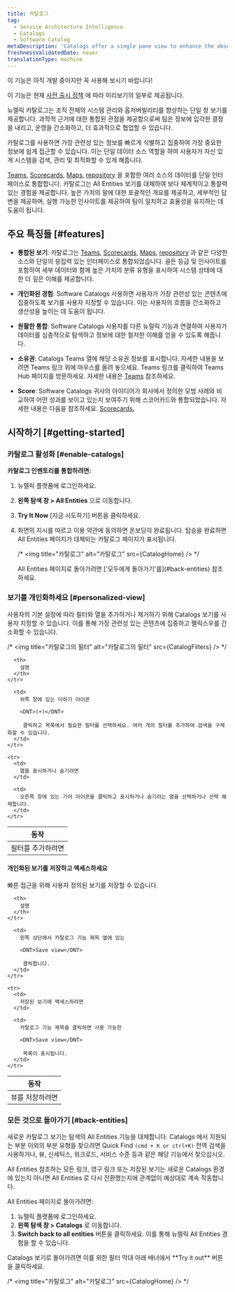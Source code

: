 ```yaml
---
title: 카탈로그
tag:
  - Service Architecture Intelligence
  - Catalogs
  - Software Catalog
metaDescription: 'Catalogs offer a single pane view to enhance the observability and management of software systems in your organization. The unified view of system entities facilitates well-informed decision-making, streamlined operations, and improved collaboration across teams.'
freshnessValidatedDate: never
translationType: machine
---
```


<Callout title="시사">
  이 기능은 아직 개발 중이지만 꼭 사용해 보시기 바랍니다!

  이 기능은 현재 [사전 출시 정책](/docs/licenses/license-information/referenced-policies/new-relic-pre-release-policy/) 에 따라 미리보기의 일부로 제공됩니다.
</Callout>

뉴렐릭 카탈로그는 조직 전체의 시스템 관리와 옵저버빌리티를 향상하는 단일 창 보기를 제공합니다. 과학적 근거에 대한 통합된 관점을 제공함으로써 팀은 정보에 입각한 결정을 내리고, 운영을 간소화하고, 더 효과적으로 협업할 수 있습니다.

카탈로그를 사용하면 가장 관련성 있는 정보를 빠르게 식별하고 집중하여 가장 중요한 정보에 쉽게 접근할 수 있습니다. 이는 단일 데이터 소스 역할을 하여 사용자가 자신 있게 시스템을 검색, 관리 및 최적화할 수 있게 해줍니다.

<DNT>[Teams](/docs/service-architecture-intelligence/teams/teams)</DNT>, <DNT>[Scorecards](/docs/service-architecture-intelligence/scorecards/getting-started)</DNT>, <DNT>[Maps](/docs/service-architecture-intelligence/maps/advanced-maps/)</DNT>, <DNT>[repository](/docs/codestream/observability/repo-association/)</DNT> 을 포함한 여러 소스의 데이터를 단일 인터페이스로 통합합니다. 카탈로그는 <DNT>All Entities</DNT> 보기를 대체하여 보다 체계적이고 통찰력 있는 경험을 제공합니다. 높은 가치의 말에 대한 포괄적인 개요를 제공하고, 세부적인 답변을 제공하며, 실행 가능한 인사이트를 제공하여 팀이 일치하고 효율성을 유지하는 데 도움이 됩니다.

## 주요 특징들 [#features]

* **통합된 보기**: 카탈로그는 <DNT>[Teams](/docs/service-architecture-intelligence/teams/teams)</DNT>, <DNT>[Scorecards](/docs/service-architecture-intelligence/scorecards/getting-started)</DNT>, <DNT>[Maps](/docs/service-architecture-intelligence/maps/advanced-maps/)</DNT>, <DNT>[repository](/docs/codestream/observability/repo-association/)</DNT> 과 같은 다양한 소스와 단일의 응집력 있는 인터페이스로 통합되었습니다. 골든 등급 및 인사이트를 포함하여 세부 데이터와 함께 높은 가치의 분류 유형을 표시하여 시스템 상태에 대한 더 깊은 이해를 제공합니다.

* **개인화된 경험**: <DNT>Software Catalogs</DNT> 사용하면 사용자가 가장 관련성 있는 콘텐츠에 집중하도록 보기를 사용자 지정할 수 있습니다. 이는 사용자의 흐름을 간소화하고 생산성을 높이는 데 도움이 됩니다.

* **원활한 통합**: <DNT>Software Catalogs</DNT> 사용자를 다른 뉴럴릭 기능과 연결하여 사용자가 데이터를 심층적으로 탐색하고 정보에 대한 철저한 이해를 얻을 수 있도록 해줍니다.

* **소유권**: <DNT>Catalogs</DNT> <DNT>Teams</DNT> 열에 해당 소유권 정보를 표시합니다. 자세한 내용을 보려면 <DNT>Teams</DNT> 링크 위에 마우스를 올려 놓으세요. <DNT>Teams</DNT> 링크를 클릭하여 <DNT>Teams Hub</DNT> 페이지를 방문하세요. 자세한 내용은 <DNT>[Teams](/docs/service-architecture-intelligence/teams/teams)</DNT> 참조하세요.

* **<DNT>Score</DNT>**: <DNT>Software Catalogs</DNT> 귀사의 아이디어가 회사에서 정의한 모범 사례와 비교하여 어떤 성과를 보이고 있는지 보여주기 위해 스코어카드와 통합되었습니다. 자세한 내용은 다음을 참조하세요. <DNT>[Scorecards.](/docs/service-architecture-intelligence/scorecards/getting-started)</DNT>

## 시작하기 [#getting-started]

### 카탈로그 활성화 [#enable-catalogs]

**카탈로그 인벤토리를 통합하려면:**

1. 뉴렐릭 플랫폼에 로그인하세요.

2. **왼쪽 탐색 창 &gt; All Entities** 으로 이동합니다.

3. **Try It Now** \[지금 시도하기] 버튼을 클릭하세요.

4. 화면의 지시를 따르고 이용 약관에 동의하면 온보딩이 완료됩니다. 탑승을 완료하면 <DNT>All Entities</DNT> 페이지가 대체되는 카탈로그 페이지가 표시됩니다.

   /\* &lt;img title=&quot;카탈로그&quot; alt=&quot;카탈로그&quot; src=\{CatalogHome} /&gt; \*/

   <Callout variant="tip" title="팁">
     <DNT>All Entities</DNT> 페이지로 돌아가려면 ['모두에게 돌아가기'를](#back-entities) 참조하세요.
   </Callout>

### 보기를 개인화하세요 [#personalized-view]

사용자의 기본 설정에 따라 필터와 열을 추가하거나 제거하기 위해 <DNT>Catalogs</DNT> 보기를 사용자 지정할 수 있습니다. 이를 통해 가장 관련성 있는 콘텐츠에 집중하고 펠릭스우를 간소화할 수 있습니다.

/\* &lt;img title=&quot;카탈로그의 필터&quot; alt=&quot;카탈로그의 필터&quot; src=\{CatalogFilters} /&gt; \*/

<table>
  <thead>
    <tr>
      <th>
        동작
      </th>

      <th>
        설명
      </th>
    </tr>
  </thead>

  <tbody>
    <tr>
      <td>
        필터를 추가하려면
      </td>

      <td>
        위쪽 창에 있는 더하기 아이콘 

        <DNT>(+)</DNT>

         클릭하고 목록에서 필요한 필터를 선택하세요. 여러 개의 필터를 추가하여 검색을 구체화할 수 있습니다.
      </td>
    </tr>

    <tr>
      <td>
        열을 표시하거나 숨기려면
      </td>

      <td>
        오른쪽 창에 있는 기어 아이콘을 클릭하고 표시하거나 숨기려는 열을 선택하거나 선택 해제합니다.
      </td>
    </tr>
  </tbody>
</table>

#### 개인화된 보기를 저장하고 액세스하세요

빠른 접근을 위해 사용자 정의된 보기를 저장할 수 있습니다.

<table>
  <thead>
    <tr>
      <th>
        동작
      </th>

      <th>
        설명
      </th>
    </tr>
  </thead>

  <tbody>
    <tr>
      <td>
        뷰를 저장하려면
      </td>

      <td>
        왼쪽 상단에서 카탈로그 기능 제목 옆에 있는 

        <DNT>Save view</DNT>

         클릭합니다.
      </td>
    </tr>

    <tr>
      <td>
        저장된 보기에 액세스하려면
      </td>

      <td>
        카탈로그 기능 제목을 클릭하면 사용 가능한 

        <DNT>Save view</DNT>

         목록이 표시됩니다.
      </td>
    </tr>
  </tbody>
</table>

### 모든 것으로 돌아가기 [#back-entities]

새로운 카탈로그 보기는 탐색의 <DNT>All Entities</DNT> 기능을 대체합니다. <DNT>Catalogs</DNT> 에서 지원되는 부분 이외의 부분 유형을 찾으려면 <DNT>Quick Find `(cmd + K or ctrl+K)`</DNT> 전역 검색을 사용하거나, 뷰, 신세틱스, 워크로드, 서비스 수준 등과 같은 해당 기능에서 찾으십시오.

<Callout variant="tip" title="팁">
  <DNT>All Entities</DNT> 참조하는 모든 링크, 영구 링크 또는 저장된 보기는 새로운 <DNT>Catalogs</DNT> 환경에 있는지 아니면 <DNT>All Entities</DNT> 로 다시 전환했는지에 관계없이 예상대로 계속 작동합니다.
</Callout>

<DNT>All Entities</DNT> 페이지로 돌아가려면:

1. 뉴렐릭 플랫폼에 로그인하세요.
2. **왼쪽 탐색 창 &gt; Catalogs** 로 이동합니다.
3. <DNT>**Switch back to all entities**</DNT> 버튼을 클릭하세요. 이를 통해 뉴렐릭 <DNT>All Entities</DNT> 경험을 할 수 있습니다.

<Callout variant="tip" title="팁">
  <DNT>Catalogs</DNT> 보기로 돌아가려면 이를 위한 필터 막대 아래 배너에서 <DNT>**Try it out**</DNT> 버튼을 클릭하세요.
</Callout>

/\* &lt;img title=&quot;카탈로그&quot; alt=&quot;카탈로그&quot; src=\{CatalogHome} /&gt; \*/